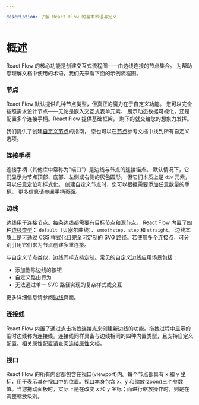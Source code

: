 ```yaml
---

description: 了解 React Flow 的基本术语与定义
---
```



# 概述

React Flow 的核心功能是创建交互式流程图——由边线连接的节点集合。
为帮助您理解文档中使用的术语，我们先来看下面的示例流程图。

<RemoteCodeViewer route="learn/basic-terms" framework="react" />

### 节点

React Flow 默认提供几种节点类型，但真正的魔力在于自定义功能。
您可以完全按照需求设计节点——无论是嵌入交互式表单元素、
展示动态数据可视化，还是配置多个连接手柄。React Flow 提供基础框架，
剩下的就交给您的想象力发挥。

我们提供了创建[自定义节点](/learn/customization/custom-nodes)的指南，
您也可以在[节点](/api-reference/types/node)参考文档中找到所有自定义选项。

### 连接手柄

连接手柄（其他库中常称为"端口"）是边线与节点的连接锚点。
默认情况下，它们显示为节点顶部、底部、左侧或右侧的灰色圆形。
但它们本质上是 `div` 元素，可以任意定位和样式化。
创建自定义节点时，您可以根据需要添加任意数量的手柄。
更多信息请参阅[手柄](/learn/customization/handles)页面。

### 边线

边线用于连接节点。每条边线都需要有目标节点和源节点。
React Flow 内置了四种[边线类型](/examples/edges/edge-types)：
`default`（贝塞尔曲线）、`smoothstep`、`step` 和 `straight`。
边线本质上是可通过 CSS 样式化且完全可定制的 SVG 路径。若使用多个连接点，可分别引用它们来为节点创建多重连接。

与自定义节点类似，边线同样支持定制。常见的自定义边线应用场景包括：

- 添加删除边线的按钮
- 自定义路由行为
- 无法通过单一 SVG 路径实现的复杂样式或交互

更多详细信息请参阅[边线](/learn/customize/edges)页面。

### 连接线

React Flow 内置了通过点击拖拽连接点来创建新边线的功能。拖拽过程中显示的临时边线称为连接线。连接线同样具备与边线相同的四种内置类型，且支持自定义配置。相关属性配置请查阅[连接属性](/api-reference/react-flow#connection-line-props)文档。

### 视口

React Flow 的所有内容都包含在视口(viewport)内。每个节点都具有 x 和 y 坐标，用于表示其在视口中的位置。视口本身包含 x、y 和缩放(zoom)三个参数值。当您拖动面板时，实际上是在改变 x 和 y 坐标；而进行缩放操作时，则是在调整缩放级别。